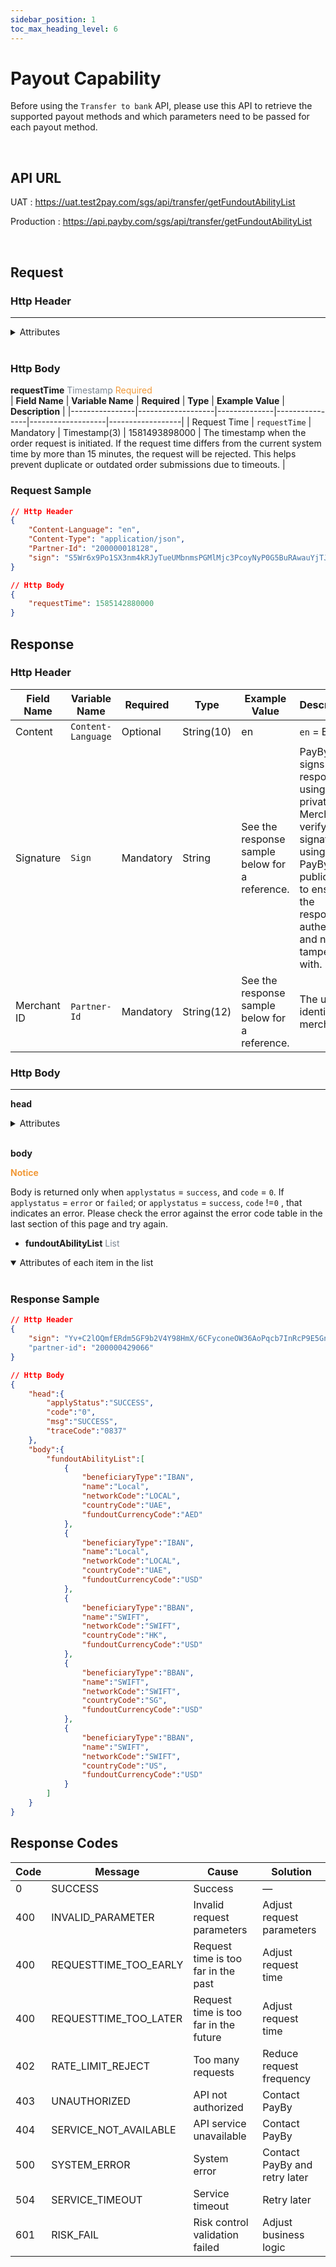 ```yaml
---
sidebar_position: 1
toc_max_heading_level: 6
---
```




# Payout Capability


Before using the `Transfer to bank` API, please use this API to retrieve the supported payout methods and which parameters need to be passed for each payout method.

<br/>

## API URL

UAT : https://uat.test2pay.com/sgs/api/transfer/getFundoutAbilityList

Production : https://api.payby.com/sgs/api/transfer/getFundoutAbilityList

<br/>

## Request

### Http Header

---


<details>
  <summary>Attributes</summary>
  <RequestHeader/>
</details>

<br/>

### Http Body


**requestTime** <font color = ' #7d8793'>Timestamp</font> <font color = '#f19938'>Required</font>
<br/>
| **Field Name** | **Variable Name** | **Required** | **Type**       | **Example Value** | **Description** |
|----------------|-------------------|--------------|----------------|-------------------|------------------|
| Request Time   | `requestTime`     | Mandatory    | Timestamp(3)   | 1581493898000     | The timestamp when the order request is initiated. If the request time differs from the current system time by more than 15 minutes, the request will be rejected. This helps prevent duplicate or outdated order submissions due to timeouts. |


### Request Sample

```json
// Http Header
{
    "Content-Language": "en",
    "Content-Type": "application/json",
    "Partner-Id": "200000018128",
    "sign": "S5Wr6x9Po1SX3nm4kRJyTueUMbnmsPGMlMjc3PcoyNyP0G5BuRAwauYjTJLeto6Bu1+893zCGmj201mjrvcXP4v/uMzQxRav5PBMp9VuQ+3dOFGclQAwr8cFAKuBDHhGAAkw1iVpdC8ZZLGl/jRUv3PCiZh6VyOLnrK7ZIevB/TetQSzCmN1xDIQo8mpDYz7YY/jSzYBnD17ePvkr4qQOWNUh7FF2nd29lo9KOQl5tJVoqT/D+PVSlZeuGr+wxBYCAyGqbVXXSAGcwF1egF6ISLJ29jpHcX/LACXxF/uf5cdzbudwPB2X0wtRw9WnowY3RUq34sidoF4DIShXVFHAg=="
}

// Http Body
{
    "requestTime": 1585142880000
}
```
 
## Response
### Http Header


| **Field Name**     | **Variable Name**   | **Required** | **Type**     | **Example Value** | **Description**     |
|--------------------|---------------------|--------------|--------------|-------------------|----------------------|
| Content   | `Content-Language`  | Optional     | String(10)   | en                | `en` = English       |
| Signature          | `Sign`              | Mandatory     | String       |        See the response sample below for a reference.           | PayBy signs each response using its private key. Merchants verify the signature using PayBy’s public key to ensure the response is authentic and not tampered with.  |
| Merchant ID        | `Partner-Id`        | Mandatory    | String(12)   |       See the response sample below for a reference.             | The unique identifier of merchant.   |


### Http Body

---

**head**

<details>
  <summary>Attributes</summary>
  <ResponseHead/>
</details>
<br/>

**body**

**<font color = '#f19938'>Notice</font>**

Body is returned only when `applystatus` = `success`, and `code` = `0`.
If `applystatus` = `error` or `failed`; or `applystatus` = `success`, `code` !=`0` , that indicates an error. Please check the error against the error code table in the last section of this page and try again.

- **fundoutAbilityList** <font color = ' #7d8793'>List</font>

  
<details open={true}>
  <summary>Attributes of each item in the list</summary>
  <FundoutAbilityList/>
</details>

<br/>

### Response Sample

```json
// Http Header
{
    "sign": "Yv+C2lOQmfERdm5GF9b2V4Y98HmX/6CFyconeOW36AoPqcb7InRcP9E5GnvJLfMoCScuNP4FBdJ5tJpL0A7yPHUMfxARi05jFRSMG97JJazDbWTbRkNM1ZupmTubhUvxvRCgvJp1k0c5yrHph+F+++W5eYho92xnkNgd62BS27i0iDRGzGSmsaPpK7MFcdlvnbbnmDZZJ0LH6RhYiJLYKl+znllQx3jNfCRjV28o22FZ35Q43mZTsS4uAZWbZ/KfaqWoV3sN62Cjj8DSg3mD6GCGWSVbxLq58DUxAq+6GwJ7Gj0Dc9nMXP3gnFW7dodQ9AjL2iHnH6Zh1Pw2D5/ung=="
    "partner-id": "200000429066"
}

// Http Body
{
    "head":{
        "applyStatus":"SUCCESS",
        "code":"0",
        "msg":"SUCCESS",
        "traceCode":"0837"
    },
    "body":{
        "fundoutAbilityList":[
            {
                "beneficiaryType":"IBAN",
                "name":"Local",
                "networkCode":"LOCAL",
                "countryCode":"UAE",
                "fundoutCurrencyCode":"AED"
            },
            {
                "beneficiaryType":"IBAN",
                "name":"Local",
                "networkCode":"LOCAL",
                "countryCode":"UAE",
                "fundoutCurrencyCode":"USD"
            },
            {
                "beneficiaryType":"BBAN",
                "name":"SWIFT",
                "networkCode":"SWIFT",
                "countryCode":"HK",
                "fundoutCurrencyCode":"USD"
            },
            {
                "beneficiaryType":"BBAN",
                "name":"SWIFT",
                "networkCode":"SWIFT",
                "countryCode":"SG",
                "fundoutCurrencyCode":"USD"
            },
            {
                "beneficiaryType":"BBAN",
                "name":"SWIFT",
                "networkCode":"SWIFT",
                "countryCode":"US",
                "fundoutCurrencyCode":"USD"
            }
        ]
    }
}
```

## Response Codes

| **Code** | **Message**              | **Cause**                                 | **Solution**                     |
|----------|--------------------------|-------------------------------------------|----------------------------------|
| 0        | SUCCESS                  | Success                                   | —                                |
| 400      | INVALID_PARAMETER        | Invalid request parameters                | Adjust request parameters        |
| 400      | REQUESTTIME_TOO_EARLY    | Request time is too far in the past       | Adjust request time              |
| 400      | REQUESTTIME_TOO_LATER    | Request time is too far in the future     | Adjust request time              |
| 402      | RATE_LIMIT_REJECT        | Too many requests                         | Reduce request frequency         |
| 403      | UNAUTHORIZED             | API not authorized                        | Contact PayBy                    |
| 404      | SERVICE_NOT_AVAILABLE    | API service unavailable                   | Contact PayBy                    |
| 500      | SYSTEM_ERROR             | System error                              | Contact PayBy and retry later    |
| 504      | SERVICE_TIMEOUT          | Service timeout                           | Retry later                      |
| 601      | RISK_FAIL                | Risk control validation failed            | Adjust business logic            |
